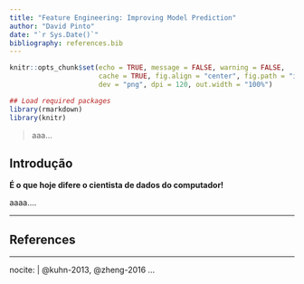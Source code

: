```yaml
---
title: "Feature Engineering: Improving Model Prediction"
author: "David Pinto"
date: "`r Sys.Date()`"
bibliography: references.bib
---
```


```r
knitr::opts_chunk$set(echo = TRUE, message = FALSE, warning = FALSE,
                      cache = TRUE, fig.align = "center", fig.path = "img/", 
                      dev = "png", dpi = 120, out.width = "100%")

## Load required packages
library(rmarkdown)
library(knitr)
```

<div style="text-align: justify;text-justify: inter-word;">

> aaa...

</div>

## Introdução

**É o que hoje difere o cientista de dados do computador!**

<div style="text-align: justify;text-justify: inter-word;">

aaaa....

</div>

******

## References

---
nocite: | 
  @kuhn-2013, @zheng-2016
...
